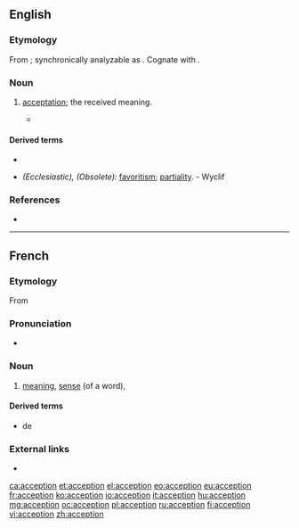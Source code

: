 ==English==

===Etymology===
{{PIE root|en|keh₂p}}
From {{der|en|la|acceptiō||acceptance}}; synchronically analyzable as {{af|en|accept|-tion}}. Cognate with {{cog|fr|acception}}.

===Noun===
{{en-noun}}

# {{lb|en|obsolete}} [[acceptation]]; the received meaning.
#* {{quote-book|passage=Here the word "baron" is not to be taken in that restrictive sense to which the modern ''acception'' hath confined it.|author=Fuller}}

====Derived terms====
* {{l|en|acception of persons}}
* {{l|en|acception of faces}} ''(Ecclesiastic), (Obsolete):'' [[favoritism]]; [[partiality]]. - Wyclif

===References===
* {{R:Webster 1913}}

----

==French==

===Etymology===
From {{etym|la|fr}} {{m|la|acceptiō}}

===Pronunciation===
* {{IPA|/ak.sɛp.sjɔ̃/|lang=fr}}

===Noun===
{{fr-noun|f}}

# [[meaning]], [[sense]] (of a word), {{l|en|acceptation}}

====Derived terms====
* {{l|fr|sans acception}} de

===External links===
* {{R:TLFi}}

[[ca:acception]]
[[et:acception]]
[[el:acception]]
[[eo:acception]]
[[eu:acception]]
[[fr:acception]]
[[ko:acception]]
[[io:acception]]
[[it:acception]]
[[hu:acception]]
[[mg:acception]]
[[oc:acception]]
[[pl:acception]]
[[ru:acception]]
[[fi:acception]]
[[vi:acception]]
[[zh:acception]]